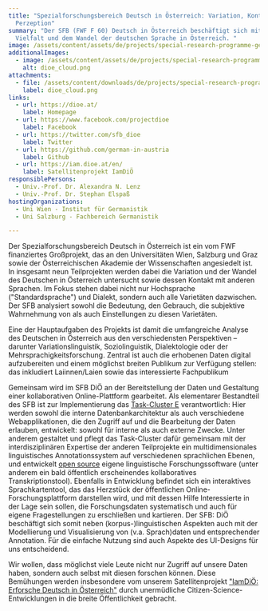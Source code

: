 ```yaml
---
title: "Spezialforschungsbereich Deutsch in Österreich: Variation, Kontakt,
  Perzeption"
summary: "Der SFB (FWF F 60) Deutsch in Österreich beschäftigt sich mit der
  Vielfalt und dem Wandel der deutschen Sprache in Österreich. "
image: /assets/content/assets/de/projects/special-research-programme-german-austria-variation-contact-perception/dioe-center-type-sfb-ger.png
additionalImages:
  - image: /assets/content/assets/de/projects/special-research-programme-german-austria-variation-contact-perception/additionalImages/dioe_cloud.png
    alt: dioe_cloud.png
attachments:
  - file: /assets/content/downloads/de/projects/special-research-programme-german-austria-variation-contact-perception/attachments/dioe_cloud.png
    label: dioe_cloud.png
links:
  - url: https://dioe.at/
    label: Homepage
  - url: https://www.facebook.com/projectdioe
    label: Facebook
  - url: https://twitter.com/sfb_dioe
    label: Twitter
  - url: https://github.com/german-in-austria
    label: Github
  - url: https://iam.dioe.at/en/
    label: Satellitenprojekt IamDiÖ
responsiblePersons:
  - Univ.-Prof. Dr. Alexandra N. Lenz
  - Univ.-Prof. Dr. Stephan Elspaß
hostingOrganizations:
  - Uni Wien - Institut für Germanistik
  - Uni Salzburg - Fachbereich Germanistik

---
```

Der Spezialforschungsbereich Deutsch in Österreich ist ein vom FWF finanziertes Großprojekt, das an den Universitäten Wien, Salzburg und Graz sowie der Österreichischen Akademie der Wissenschaften angesiedelt ist. In insgesamt neun Teilprojekten werden dabei die Variation und der Wandel des Deutschen in Österreich untersucht sowie dessen Kontakt mit anderen Sprachen. Im Fokus stehen dabei nicht nur Hochsprache ("Standardsprache") und Dialekt, sondern auch alle Varietäten dazwischen. Der SFB analysiert sowohl die Bedeutung, den Gebrauch, die subjektive Wahrnehmung von als auch Einstellungen zu diesen Varietäten.

Eine der Hauptaufgaben des Projekts ist damit die umfangreiche Analyse des Deutschen in Österreich aus den verschiedensten Perspektiven – darunter Variationslinguistik, Soziolinguistik, Dialektologie oder der Mehrsprachigkeitsforschung. Zentral ist auch die erhobenen Daten digital aufzubereiten und einem möglichst breiten Publikum zur Verfügung stellen: das inkludiert Laiinnen/Laien sowie das interessierte Fachpublikum

Gemeinsam wird im SFB DiÖ an der Bereitstellung der Daten und Gestaltung einer kollaborativen Online-Plattform gearbeitet. Als elementarer Bestandteil des SFB ist zur Implementierung das [Task-Cluster E](https://dioe.at/projekte/task-cluster-e-forschungsplattform/) verantwortlich: Hier werden sowohl die interne Datenbankarchitektur als auch verschiedene Webapplikationen, die den Zugriff auf und die Bearbeitung der Daten erlauben, entwickelt: sowohl für interne als auch externe Zwecke. Unter anderem gestaltet und pflegt das Task-Cluster dafür gemeinsam mit der interdisziplinären Expertise der anderen Teilprojekte ein multidimensionales linguistisches Annotationssystem auf verschiedenen sprachlichen Ebenen, und entwickelt [open source](https://github.com/german-in-austria/) eigene linguistische Forschungssoftware (unter anderem ein bald öffentlich erscheinendes kollaboratives Transkriptionstool). Ebenfalls in Entwicklung befindet sich ein interaktives Sprachkartentool, das das Herzstück der öffentlichen Online-Forschungsplattform darstellen wird, und mit dessen Hilfe Interessierte in der Lage sein sollen, die Forschungsdaten systematisch und auch für eigene Fragestellungen zu erschließen und kartieren. Der SFB: DiÖ beschäftigt sich somit neben (korpus-)linguistischen Aspekten auch mit der Modellierung und Visualisierung von (v.a. Sprach)daten und entsprechender Annotation. Für die einfache Nutzung sind auch Aspekte des UI-Designs für uns entscheidend.

Wir wollen, dass möglichst viele Leute nicht nur Zugriff auf unsere Daten haben, sondern auch selbst mit diesen forschen können. Diese Bemühungen werden insbesondere vom unserem Satellitenprojekt ["IamDiÖ: Erforsche Deutsch in Österreich"](https://iam.dioe.at/) durch unermüdliche Citizen-Science-Entwicklungen in die breite Öffentlichkeit gebracht.
